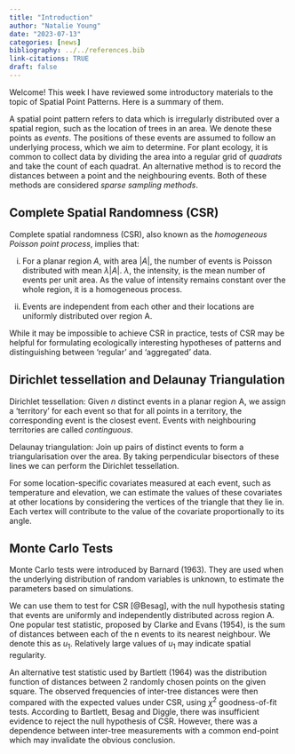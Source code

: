 ```yaml
---
title: "Introduction"
author: "Natalie Young"
date: "2023-07-13"
categories: [news]
bibliography: ../../references.bib
link-citations: TRUE
draft: false
---
```


Welcome! This week I have reviewed some introductory materials to the topic of Spatial Point Patterns.
Here is a summary of them.

A spatial point pattern refers to data which is irregularly distributed over a spatial region,
such as the location of trees in an area. We denote these points as *events*. The
positions of these events are assumed to follow an underlying process, which we aim to
determine. For plant ecology, it is common to collect data by dividing the area into
a regular grid of *quadrats* and take the count of each quadrat. An alternative method is
to record the distances between a point and the neighbouring events. Both of these
methods are considered *sparse sampling methods*.

## Complete Spatial Randomness (CSR)

Complete spatial randomness (CSR), also known as the *homogeneous Poisson point process*, implies that:

(i) For a planar region $A$, with area $|A|$, the number of events is Poisson
distributed with mean $\lambda |A|$. $\lambda$, the intensity, is the mean number of events
per unit area. As the value of intensity remains constant over the whole region,
it is a homogeneous process.

(ii) Events are independent from each other and their locations are uniformly distributed
over region A.

While it may be impossible to achieve CSR in practice, tests of CSR may be helpful for
formulating ecologically interesting hypotheses of patterns and distinguishing between 'regular' and
'aggregated' data. 

## Dirichlet tessellation and Delaunay Triangulation

Dirichlet tessellation: Given $n$ distinct events in a planar region A, we assign a 'territory' for each event
so that for all points in a territory, the corresponding event is the closest event.
Events with neighbouring territories are called *continguous*.

Delaunay triangulation: Join up pairs of distinct events to form a triangularisation over the area. By
taking perpendicular bisectors of these lines we can perform the Dirichlet tessellation.

For some location-specific covariates measured at each event, such as temperature and elevation,
we can estimate the values of these covariates at other locations by considering
the vertices of the triangle that they lie in. Each vertex will contribute to the value of
the covariate proportionally to its angle.

## Monte Carlo Tests

Monte Carlo tests were introduced by Barnard (1963). They are used when the underlying distribution of random variables is unknown, to estimate the parameters based on simulations.

We can use them to test for CSR [@Besag], with the null hypothesis
stating that events are uniformly and independently distributed across region A.
One popular test statistic, proposed by Clarke and Evans (1954), is the sum of distances between each of the
n events to its nearest neighbour. We denote this as $u_1$. Relatively large values of $u_1$ may
indicate spatial regularity.

An alternative test statistic used by Bartlett (1964) was the distribution function of
distances between 2 randomly chosen points on the given square. The observed frequencies of
inter-tree distances were then compared with the expected values under CSR, using
$\chi^2$ goodness-of-fit tests. According to
Bartlett, Besag and Diggle, there was insufficient evidence to reject the null hypothesis
of CSR. However, there was a dependence between inter-tree measurements with a common end-point
which may invalidate the obvious conclusion.

<!-- Simple Monte Carlo Tests for Spatial Pattern -->
<!-- Julian Besag, Peter J. Diggle -->
<!-- Journal of the Royal Statistical Society. Series C (Applied Statistics), Vol. 26, No. 3 (1977), pp. 327-333 (7 pages) -->
<!-- https://doi.org/10.2307/2346974 -->
<!-- . -->

<!-- https://www.jstor.org/stable/2346974 -->
<!-- ![](thumbnail.jpg) -->
